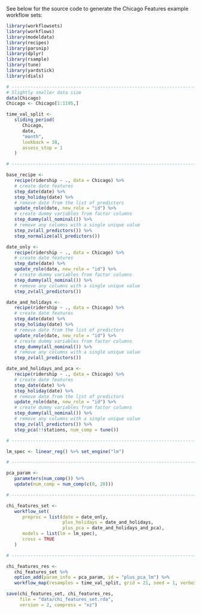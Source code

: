See below for the source code to generate the Chicago Features example workflow sets:

```r
library(workflowsets)
library(workflows)
library(modeldata)
library(recipes)
library(parsnip)
library(dplyr)
library(rsample)
library(tune)
library(yardstick)
library(dials)

# ------------------------------------------------------------------------------
# Slightly smaller data size
data(Chicago)
Chicago <- Chicago[1:1195,]

time_val_split <-
   sliding_period(
      Chicago,
      date,
      "month",
      lookback = 38,
      assess_stop = 1
   )

# ------------------------------------------------------------------------------

base_recipe <-
   recipe(ridership ~ ., data = Chicago) %>%
   # create date features
   step_date(date) %>%
   step_holiday(date) %>%
   # remove date from the list of predictors
   update_role(date, new_role = "id") %>%
   # create dummy variables from factor columns
   step_dummy(all_nominal()) %>%
   # remove any columns with a single unique value
   step_zv(all_predictors()) %>%
   step_normalize(all_predictors())

date_only <-
   recipe(ridership ~ ., data = Chicago) %>%
   # create date features
   step_date(date) %>%
   update_role(date, new_role = "id") %>%
   # create dummy variables from factor columns
   step_dummy(all_nominal()) %>%
   # remove any columns with a single unique value
   step_zv(all_predictors())

date_and_holidays <-
   recipe(ridership ~ ., data = Chicago) %>%
   # create date features
   step_date(date) %>%
   step_holiday(date) %>%
   # remove date from the list of predictors
   update_role(date, new_role = "id") %>%
   # create dummy variables from factor columns
   step_dummy(all_nominal()) %>%
   # remove any columns with a single unique value
   step_zv(all_predictors())

date_and_holidays_and_pca <-
   recipe(ridership ~ ., data = Chicago) %>%
   # create date features
   step_date(date) %>%
   step_holiday(date) %>%
   # remove date from the list of predictors
   update_role(date, new_role = "id") %>%
   # create dummy variables from factor columns
   step_dummy(all_nominal()) %>%
   # remove any columns with a single unique value
   step_zv(all_predictors()) %>%
   step_pca(!!stations, num_comp = tune())

# ------------------------------------------------------------------------------

lm_spec <- linear_reg() %>% set_engine("lm")

# ------------------------------------------------------------------------------

pca_param <-
   parameters(num_comp()) %>%
   update(num_comp = num_comp(c(0, 20)))

# ------------------------------------------------------------------------------

chi_features_set <-
   workflow_set(
      preproc = list(date = date_only,
                     plus_holidays = date_and_holidays,
                     plus_pca = date_and_holidays_and_pca),
      models = list(lm = lm_spec),
      cross = TRUE
   )

# ------------------------------------------------------------------------------

chi_features_res <-
   chi_features_set %>%
   option_add(param_info = pca_param, id = "plus_pca_lm") %>%
   workflow_map(resamples = time_val_split, grid = 21, seed = 1, verbose = TRUE)
```

```r
save(chi_features_set, chi_features_res,
     file = "data/chi_features_set.rda",
     version = 2, compress = "xz")
```

